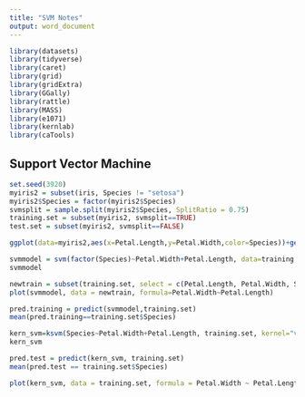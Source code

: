 ---
title: "SVM Notes"
output: word_document
---

```{r}
library(datasets)
library(tidyverse) 
library(caret)
library(grid)
library(gridExtra)
library(GGally)
library(rattle)
library(MASS)
library(e1071)
library(kernlab)
library(caTools)
```

## Support Vector Machine

```{r}
set.seed(3920)
myiris2 = subset(iris, Species != "setosa")
myiris2$Species = factor(myiris2$Species)
svmsplit = sample.split(myiris2$Species, SplitRatio = 0.75)
training.set = subset(myiris2, svmsplit==TRUE)
test.set = subset(myiris2, svmsplit==FALSE)
```

```{r}
ggplot(data=myiris2,aes(x=Petal.Length,y=Petal.Width,color=Species))+geom_point(size=3)
```

```{r}
svmmodel = svm(factor(Species)~Petal.Width+Petal.Length, data=training.set, method="C-classification", kernal = "linear")
svmmodel
```

```{r}
newtrain = subset(training.set, select = c(Petal.Length, Petal.Width, Species))
plot(svmmodel, data = newtrain, formula=Petal.Width~Petal.Length)
```

```{r}
pred.training = predict(svmmodel,training.set)
mean(pred.training==training.set$Species)
```

```{r}
kern_svm=ksvm(Species~Petal.Width+Petal.Length, training.set, kernel="vanilladot")
kern_svm
```

```{r}
pred.test = predict(kern_svm, training.set)
mean(pred.test == training.set$Species)
```

```{r}
plot(kern_svm, data = training.set, formula = Petal.Width ~ Petal.Length)
```
